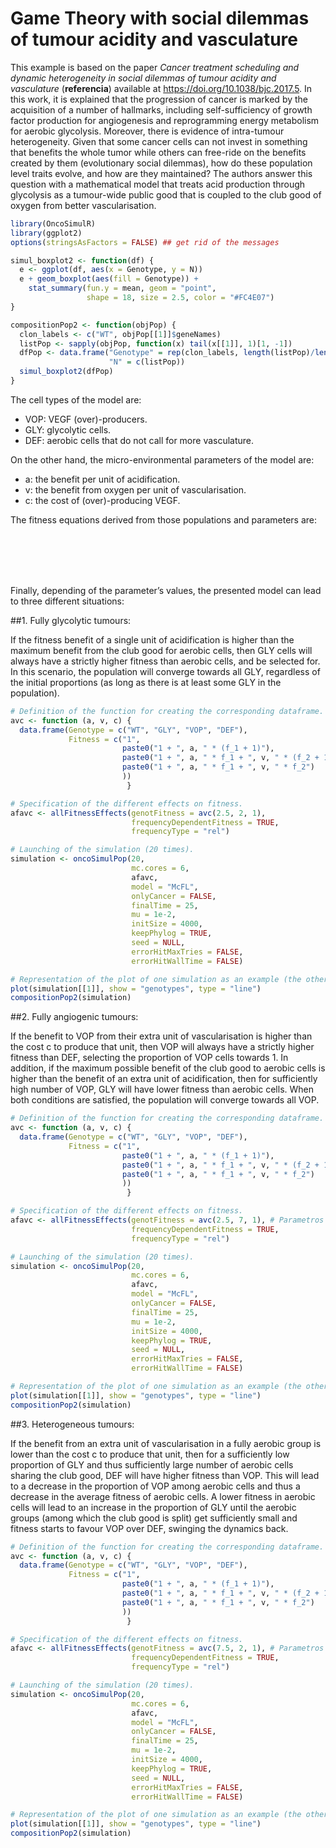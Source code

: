 # Game Theory with social dilemmas of tumour acidity and vasculature

This example is based on the paper _Cancer treatment scheduling and dynamic heterogeneity in social dilemmas of tumour acidity and vasculature_ (**referencia**) available at <https://doi.org/10.1038/bjc.2017.5>. In this work, it is explained that the progression of cancer is marked by the acquisition of a number of hallmarks, including self-sufficiency of growth factor production for angiogenesis and reprogramming energy metabolism for aerobic glycolysis. Moreover, there is evidence of intra-tumour heterogeneity. Given that some cancer cells can not invest in something that benefits the whole tumor while others can free-ride on the benefits created by them (evolutionary social dilemmas), how do these population level traits evolve, and how are they maintained? The authors answer this question with a mathematical model that treats acid production through glycolysis as a tumour-wide public good that is coupled to the club good of oxygen from better vascularisation.

```r

library(OncoSimulR)
library(ggplot2)
options(stringsAsFactors = FALSE) ## get rid of the messages

simul_boxplot2 <- function(df) {
  e <- ggplot(df, aes(x = Genotype, y = N))
  e + geom_boxplot(aes(fill = Genotype)) +
    stat_summary(fun.y = mean, geom = "point",
                 shape = 18, size = 2.5, color = "#FC4E07") 
}

compositionPop2 <- function(objPop) {
  clon_labels <- c("WT", objPop[[1]]$geneNames)
  listPop <- sapply(objPop, function(x) tail(x[[1]], 1)[1, -1])
  dfPop <- data.frame("Genotype" = rep(clon_labels, length(listPop)/length(clon_labels)),
                      "N" = c(listPop))
  simul_boxplot2(dfPop)
}

```

The cell types of the model are:

* VOP: VEGF (over)-producers.
* GLY: glycolytic cells.
* DEF: aerobic cells that do not call for more vasculature.

On the other hand, the micro-environmental parameters of the model are:

* a: the benefit per unit of acidification.
* v: the benefit from oxygen per unit of vascularisation.
* c: the cost of (over)-producing VEGF.

The fitness equations derived from those populations and parameters are:

<br>
\begin{equation}
  W\left(GLY\right) = 1 + a * (f_1 + 1)
  (\#eq:fitnessGLY)
\end{equation}
<br>
\begin{equation}
  W\left(VOP\right) = 1 + a * f_1 + v * (f_2 + 1) - c
  (\#eq:fitnessVOP)
\end{equation}
<br>
\begin{equation}
  W\left(DEF\right) = 1 + a * f_1 + v * f_2
  (\#eq:fitnessDEF)
\end{equation}
<br>

Finally, depending of the parameter's values, the presented model can lead to three different situations:

##1. Fully glycolytic tumours: 

If the fitness benefit of a single unit of acidification is higher than the maximum benefit from the club good for aerobic cells, then GLY cells will always have a strictly higher fitness than aerobic cells, and be selected for. In this scenario, the population will converge towards all GLY, regardless of the initial proportions (as long as there is at least some GLY in the population).

```r

# Definition of the function for creating the corresponding dataframe.
avc <- function (a, v, c) {
  data.frame(Genotype = c("WT", "GLY", "VOP", "DEF"),
             Fitness = c("1",
                         paste0("1 + ", a, " * (f_1 + 1)"),
                         paste0("1 + ", a, " * f_1 + ", v, " * (f_2 + 1) - ", c),
                         paste0("1 + ", a, " * f_1 + ", v, " * f_2")
                         ))
                          }

# Specification of the different effects on fitness.
afavc <- allFitnessEffects(genotFitness = avc(2.5, 2, 1),
                           frequencyDependentFitness = TRUE,
                           frequencyType = "rel")

# Launching of the simulation (20 times).
simulation <- oncoSimulPop(20,
                           mc.cores = 6,
                           afavc,
                           model = "McFL",
                           onlyCancer = FALSE,
                           finalTime = 25,
                           mu = 1e-2,
                           initSize = 4000,
                           keepPhylog = TRUE,
                           seed = NULL,
                           errorHitMaxTries = FALSE,
                           errorHitWallTime = FALSE)

# Representation of the plot of one simulation as an example (the others are highly similar), and a boxplot considering all of them.
plot(simulation[[1]], show = "genotypes", type = "line")
compositionPop2(simulation)

```

##2. Fully angiogenic tumours: 

If the benefit to VOP from their extra unit of vascularisation is higher than the cost c to produce that unit, then VOP will always have a strictly higher fitness than DEF, selecting the proportion of VOP cells towards 1. In addition, if the maximum possible benefit of the club good to aerobic cells is higher than the benefit of an extra unit of acidification, then for sufficiently high number of VOP, GLY will have lower fitness than aerobic cells. When both conditions are satisfied, the population will converge towards all VOP. 

```r

# Definition of the function for creating the corresponding dataframe.
avc <- function (a, v, c) {
  data.frame(Genotype = c("WT", "GLY", "VOP", "DEF"),
             Fitness = c("1",
                         paste0("1 + ", a, " * (f_1 + 1)"),
                         paste0("1 + ", a, " * f_1 + ", v, " * (f_2 + 1) - ", c),
                         paste0("1 + ", a, " * f_1 + ", v, " * f_2")
                         ))
                          }

# Specification of the different effects on fitness.
afavc <- allFitnessEffects(genotFitness = avc(2.5, 7, 1), # Parametros de la interaccion
                           frequencyDependentFitness = TRUE,
                           frequencyType = "rel")

# Launching of the simulation (20 times).
simulation <- oncoSimulPop(20,
                           mc.cores = 6,
                           afavc,
                           model = "McFL",
                           onlyCancer = FALSE,
                           finalTime = 25,
                           mu = 1e-2,
                           initSize = 4000,
                           keepPhylog = TRUE,
                           seed = NULL,
                           errorHitMaxTries = FALSE,
                           errorHitWallTime = FALSE)

# Representation of the plot of one simulation as an example (the others are highly similar), and a boxplot considering all of them.
plot(simulation[[1]], show = "genotypes", type = "line")
compositionPop2(simulation)

```

##3. Heterogeneous tumours:

If the benefit from an extra unit of vascularisation in a fully aerobic group is lower than the cost c to produce that unit, then for a sufficiently low proportion of GLY and thus sufficiently large number of aerobic cells sharing the club good, DEF will have higher fitness than VOP. This will lead to a decrease in the proportion of VOP among aerobic cells and thus a decrease in the average fitness of aerobic cells. A lower fitness in aerobic cells will lead to an increase in the proportion of GLY until the aerobic groups (among which the club good is split) get sufficiently small and fitness starts to favour VOP over DEF, swinging the dynamics back.

```r

# Definition of the function for creating the corresponding dataframe.
avc <- function (a, v, c) {
  data.frame(Genotype = c("WT", "GLY", "VOP", "DEF"),
             Fitness = c("1",
                         paste0("1 + ", a, " * (f_1 + 1)"),
                         paste0("1 + ", a, " * f_1 + ", v, " * (f_2 + 1) - ", c),
                         paste0("1 + ", a, " * f_1 + ", v, " * f_2")
                         ))
                          }

# Specification of the different effects on fitness.
afavc <- allFitnessEffects(genotFitness = avc(7.5, 2, 1), # Parametros de la interaccion
                           frequencyDependentFitness = TRUE,
                           frequencyType = "rel")

# Launching of the simulation (20 times).
simulation <- oncoSimulPop(20,
                           mc.cores = 6,
                           afavc,
                           model = "McFL",
                           onlyCancer = FALSE,
                           finalTime = 25,
                           mu = 1e-2,
                           initSize = 4000,
                           keepPhylog = TRUE,
                           seed = NULL,
                           errorHitMaxTries = FALSE,
                           errorHitWallTime = FALSE)

# Representation of the plot of one simulation as an example (the others are highly similar), and a boxplot considering all of them.
plot(simulation[[1]], show = "genotypes", type = "line")
compositionPop2(simulation)

```
